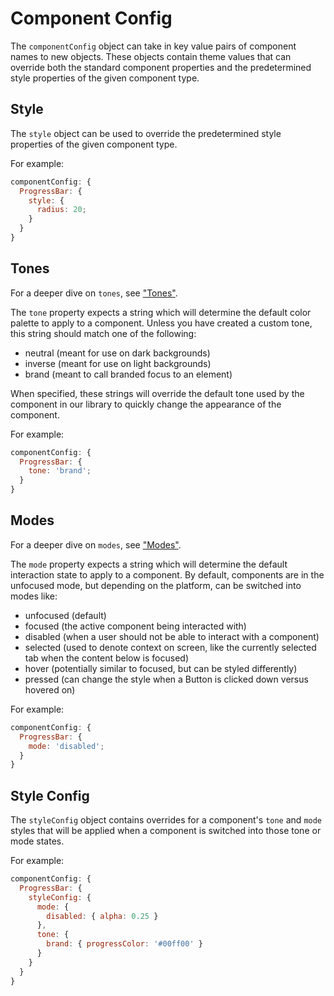 
<Meta title="Documentation / Theming / Component Config" />

# Component Config

The `componentConfig` object can take in key value pairs of component names to new objects. These objects contain theme values that can override both the standard component properties and the predetermined style properties of the given component type.

## Style

The `style` object can be used to override the predetermined style properties of the given component type.

For example:

```js
componentConfig: {
  ProgressBar: {
    style: {
      radius: 20;
    }
  }
}
```

## Tones

For a deeper dive on `tones`, see ["Tones"](../?path=/docs/docs-theming-tones--page).

The `tone` property expects a string which will determine the default color palette to apply to a component. Unless you have created a custom tone, this string should match one of the following:

- neutral (meant for use on dark backgrounds)
- inverse (meant for use on light backgrounds)
- brand (meant to call branded focus to an element)

When specified, these strings will override the default tone used by the component in our library to quickly change the appearance of the component.

For example:

```js
componentConfig: {
  ProgressBar: {
    tone: 'brand';
  }
}
```

## Modes

For a deeper dive on `modes`, see ["Modes"](../?path=/docs/docs-theming-modes--page).

The `mode` property expects a string which will determine the default interaction state to apply to a component. By default, components are in the unfocused mode, but depending on the platform, can be switched into modes like:

- unfocused (default)
- focused (the active component being interacted with)
- disabled (when a user should not be able to interact with a component)
- selected (used to denote context on screen, like the currently selected tab when the content below is focused)
- hover (potentially similar to focused, but can be styled differently)
- pressed (can change the style when a Button is clicked down versus hovered on)

For example:

```js
componentConfig: {
  ProgressBar: {
    mode: 'disabled';
  }
}
```

## Style Config

The `styleConfig` object contains overrides for a component's `tone` and `mode` styles that will be applied when a component is switched into those tone or mode states.

For example:

```js
componentConfig: {
  ProgressBar: {
    styleConfig: {
      mode: {
        disabled: { alpha: 0.25 }
      },
      tone: {
        brand: { progressColor: '#00ff00' }
      }
    }
  }
}
```
